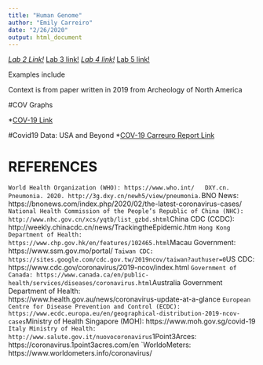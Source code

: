 ```yaml
---
title: "Human Genome"
author: "Emily Carreiro"
date: "2/26/2020"
output: html_document
---
```


*[Lab 2 Link!](Lab-2-Emily-Carreiro- (2).html)
*[Lab 3 link!](Lab3_EmilyCarreiro.html])
*[Lab 4 link!](Lab-4.html])
*[Lab 5 link!](Lab_5_E.Carreiro-.html])

Examples include


Context is from paper written in 2019 from Archeology of North America

#COV Graphs

*[COV-19 Link](Lab-9_Carreiro.html)

#Covid19 Data: USA and Beyond
*[COV-19 Carreuro Report Link](Lab_10.html)

# REFERENCES
`World Health Organization (WHO): https://www.who.int/
  DXY.cn. Pneumonia. 2020. http://3g.dxy.cn/newh5/view/pneumonia.
`BNO News: https://bnonews.com/index.php/2020/02/the-latest-coronavirus-cases/
`National Health Commission of the People’s Republic of China (NHC):
  http://www.nhc.gov.cn/xcs/yqtb/list_gzbd.shtml
`China CDC (CCDC): http://weekly.chinacdc.cn/news/TrackingtheEpidemic.htm
`Hong Kong Department of Health: https://www.chp.gov.hk/en/features/102465.html
`Macau Government: https://www.ssm.gov.mo/portal/
`Taiwan CDC: https://sites.google.com/cdc.gov.tw/2019ncov/taiwan?authuser=0
`US CDC: https://www.cdc.gov/coronavirus/2019-ncov/index.html
`Government of Canada: https://www.canada.ca/en/public-health/services/diseases/coronavirus.html
`Australia Government Department of Health:        
  https://www.health.gov.au/news/coronavirus-update-at-a-glance
`European Centre for Disease Prevention and Control (ECDC):   
  https://www.ecdc.europa.eu/en/geographical-distribution-2019-ncov-cases
`Ministry of Health Singapore (MOH): https://www.moh.gov.sg/covid-19
`Italy Ministry of Health: http://www.salute.gov.it/nuovocoronavirus
`1Point3Arces: https://coronavirus.1point3acres.com/en
`WorldoMeters: https://www.worldometers.info/coronavirus/

